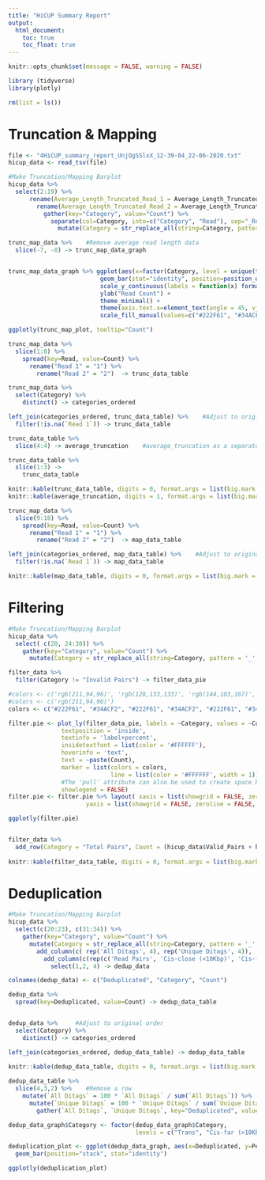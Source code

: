 ```yaml
---
title: "HiCUP Summary Report"
output:
  html_document:
    toc: true
    toc_float: true
---
```


```r
knitr::opts_chunk$set(message = FALSE, warning = FALSE)

library (tidyverse)
library(plotly)

rm(list = ls())
```
# Truncation & Mapping
```r

file <- "4HiCUP_summary_report_UnjOgSSlxX_12-39-04_22-06-2020.txt"
hicup_data <- read_tsv(file)
```

```r
#Make Truncation/Mapping Barplot
hicup_data %>%
  select(2:19) %>%
      rename(Average_Length_Truncated_Read_1 = Average_Length_Truncated_1) %>% 
        rename(Average_Length_Truncated_Read_2 = Average_Length_Truncated_2) %>% 
          gather(key="Category", value="Count") %>%
            separate(col=Category, into=c("Category", "Read"), sep="_Reads_|_Read_") %>%
              mutate(Category = str_replace_all(string=Category, pattern = '_', replacement = ' ')) -> trunc_map_data

trunc_map_data %>%    #Remove average read length data 
  slice(-7, -8) -> trunc_map_data_graph


trunc_map_data_graph %>% ggplot(aes(x=factor(Category, level = unique(trunc_map_data_graph$Category)), y=Count, fill=Read)) +
                          geom_bar(stat="identity", position=position_dodge()) + 
                          scale_y_continuous(labels = function(x) format(x, big.mark = ",", scientific = FALSE)) + 
                          ylab("Read Count") +
                          theme_minimal() + 
                          theme(axis.text.x=element_text(angle = 45, vjust = 0.5), axis.title.x=element_blank()) +
                          scale_fill_manual(values=c("#222F61", "#34ACF2")) -> trunc_map_plot

ggplotly(trunc_map_plot, tooltip="Count")

trunc_map_data %>%
  slice(1:8) %>%
    spread(key=Read, value=Count) %>%
      rename("Read 1" = "1") %>%
        rename("Read 2" = "2")  -> trunc_data_table

trunc_map_data %>%
  select(Category) %>%
    distinct() -> categories_ordered

left_join(categories_ordered, trunc_data_table) %>%    #Adjust to original order
  filter(!is.na(`Read 1`)) -> trunc_data_table

trunc_data_table %>%
  slice(4:4) -> average_truncation    #average_truncation as a separate table

trunc_data_table %>%
  slice(1:3) ->
    trunc_data_table

knitr::kable(trunc_data_table, digits = 0, format.args = list(big.mark = ","))
knitr::kable(average_truncation, digits = 1, format.args = list(big.mark = ","))

trunc_map_data %>%
  slice(9:18) %>%
    spread(key=Read, value=Count) %>%
      rename("Read 1" = "1") %>%
        rename("Read 2" = "2")  -> map_data_table

left_join(categories_ordered, map_data_table) %>%    #Adjust to original order
  filter(!is.na(`Read 1`)) -> map_data_table

knitr::kable(map_data_table, digits = 0, format.args = list(big.mark = ","))
```


# Filtering
```r
#Make Truncation/Mapping Barplot
hicup_data %>%
  select( c(20, 24:30)) %>%
    gather(key="Category", value="Count") %>%
      mutate(Category = str_replace_all(string=Category, pattern = '_', replacement = ' ')) -> filter_data

filter_data %>%
  filter(Category != "Invalid Pairs") -> filter_data_pie

#colors <- c('rgb(211,94,96)', 'rgb(128,133,133)', 'rgb(144,103,167)', 'rgb(171,104,87)', 'rgb(114,147,203)')
#colors <- c('rgb(211,94,96)')
colors <- c("#222F61", "#34ACF2", "#222F61", "#34ACF2", "#222F61", "#34ACF2", "#222F61")

filter.pie <- plot_ly(filter_data_pie, labels = ~Category, values = ~Count, type = 'pie',
               textposition = 'inside',
               textinfo = 'label+percent',
               insidetextfont = list(color = '#FFFFFF'),
               hoverinfo = 'text',
               text = ~paste(Count),
               marker = list(colors = colors,
                             line = list(color = '#FFFFFF', width = 1)),
               #The 'pull' attribute can also be used to create space between the sectors
               showlegend = FALSE)
filter.pie <- filter.pie %>% layout( xaxis = list(showgrid = FALSE, zeroline = FALSE, showticklabels = FALSE),
                      yaxis = list(showgrid = FALSE, zeroline = FALSE, showticklabels = FALSE))

ggplotly(filter.pie)


filter_data %>%  
  add_row(Category = "Total Pairs", Count = (hicup_data$Valid_Pairs + hicup_data$Invalid_Pairs)) -> filter_data_table
  
knitr::kable(filter_data_table, digits = 0, format.args = list(big.mark = ","))

```


# Deduplication

```r
#Make Truncation/Mapping Barplot
hicup_data %>%
  select(c(20:23), c(31:34)) %>%
    gather(key="Category", value="Count") %>%
      mutate(Category = str_replace_all(string=Category, pattern = '_', replacement = ' ')) %>%
        add_column(c( rep('All Ditags', 4), rep('Unique Ditags', 4)), .before=1) %>%
          add_column(c(rep(c('Read Pairs', 'Cis-close (<10Kbp)', 'Cis-far (>10Kbp)', 'Trans'), 2)), .before=2) %>%
            select(1,2, 4) -> dedup_data

colnames(dedup_data) <- c("Deduplicated", "Category", "Count")

dedup_data %>%
  spread(key=Deduplicated, value=Count) -> dedup_data_table


dedup_data %>%     #Adjust to original order
  select(Category) %>%
    distinct() -> categories_ordered

left_join(categories_ordered, dedup_data_table) -> dedup_data_table

knitr::kable(dedup_data_table, digits = 0, format.args = list(big.mark = ","))
  
dedup_data_table %>%
  slice(4,3,2) %>%    #Remove a row
    mutate(`All Ditags` = 100 * `All Ditags` / sum(`All Ditags`)) %>%    #Calulate percentages
      mutate(`Unique Ditags` = 100 * `Unique Ditags` / sum(`Unique Ditags`)) %>%
        gather(`All Ditags`, `Unique Ditags`, key="Deduplicated", value = "Percentage") -> dedup_data_graph

dedup_data_graph$Category <- factor(dedup_data_graph$Category, 
                                    levels = c("Trans", "Cis-far (>10Kbp)", "Cis-close (<10Kbp)"))

deduplication_plot <- ggplot(dedup_data_graph, aes(x=Deduplicated, y=Percentage, fill=Category)) + 
  geom_bar(position="stack", stat="identity")

ggplotly(deduplication_plot)


```
